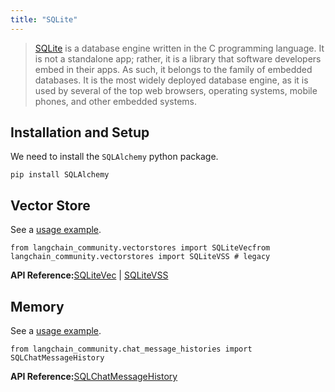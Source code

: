 ```yaml
---
title: "SQLite"
---
```


> [SQLite](https://en.wikipedia.org/wiki/SQLite) is a database engine written in the C programming language. It is not a standalone app; rather, it is a library that software developers embed in their apps. As such, it belongs to the family of embedded databases. It is the most widely deployed database engine, as it is used by several of the top web browsers, operating systems, mobile phones, and other embedded systems.

## Installation and Setup

We need to install the `SQLAlchemy` python package.

```
pip install SQLAlchemy
```

## Vector Store

See a [usage example](/oss/integrations/vectorstores/sqlitevec).

```
from langchain_community.vectorstores import SQLiteVecfrom langchain_community.vectorstores import SQLiteVSS # legacy
```

**API Reference:**[SQLiteVec](https://python.langchain.com/api_reference/community/vectorstores/langchain_community.vectorstores.sqlitevec.SQLiteVec.html) | [SQLiteVSS](https://python.langchain.com/api_reference/community/vectorstores/langchain_community.vectorstores.sqlitevss.SQLiteVSS.html)

## Memory

See a [usage example](/oss/integrations/memory/sqlite).

```
from langchain_community.chat_message_histories import SQLChatMessageHistory
```

**API Reference:**[SQLChatMessageHistory](https://python.langchain.com/api_reference/community/chat_message_histories/langchain_community.chat_message_histories.sql.SQLChatMessageHistory.html)
